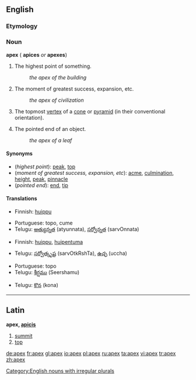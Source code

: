 ==English==

===Etymology===
{{L.}}

===Noun===
'''apex''' ({{plural}} '''apices''' ''or'' '''apexes''')

# The highest point of something.
#:''the apex of the building''
# {{figuratively}} The moment of greatest success, expansion, etc.
#:''the apex of civilization''
# {{geometry}} The topmost [[vertex]] of a [[cone]] or [[pyramid]] (in their conventional orientation).
# The pointed end of an object.
#:''the apex of a leaf''

====Synonyms====
*(''highest point''): [[peak]], [[top]]
*(''moment of greatest success, expansion, etc''): [[acme]], [[culmination]], [[height]], [[peak]], [[pinnacle]]
*(''pointed end''): [[end]], [[tip]]

====Translations====

{{trans-top|highest point}}
*Finnish: [[huippu]]
{{trans-mid}}
*Portuguese: topo, cume
*Telugu: [[అత్యున్నత]] (atyunnata), [[సర్వోన్నత]] (sarvOnnata)
{{trans-bottom}}

{{trans-top|moment of greatest success, expansion, etc}}
*Finnish: [[huippu]], [[huipentuma]]
{{trans-mid}}
*Telugu: [[సర్వోత్కృష్ట]] (sarvOtkRshTa), [[ఉచ్ఛ]] (uccha)
{{trans-bottom}}

{{trans-top|in geometry: topmost vertex of a cone or pyramid}}
{{trans-mid}}
*Portuguese: topo
*Telugu: [[శీర్షము]] (Seershamu)
{{trans-bottom}}

{{trans-top|pointed end}}
{{trans-mid}}
*Telugu: [[కొన]] (kona)
{{trans-bottom}}

[[Category:English nouns with irregular plurals]]

----

==Latin==

'''apex, [[Wiktionary Appendix:Latin third declension|apicis]]''' {{m}}

# [[summit]]
# [[top]]

[[de:apex]]
[[fr:apex]]
[[gl:apex]]
[[io:apex]]
[[pl:apex]]
[[ru:apex]]
[[ta:apex]]
[[vi:apex]]
[[tr:apex]]
[[zh:apex]]